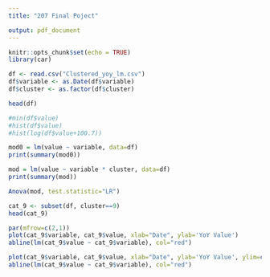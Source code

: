 ```yaml
---
title: "207 Final Poject"

output: pdf_document
---
```


```r
knitr::opts_chunk$set(echo = TRUE)
library(car)
```



```r

df <- read.csv("Clustered_yoy_lm.csv")
df$variable <- as.Date(df$variable)
df$cluster <- as.factor(df$cluster)
```

```r
head(df)
```



```r
#min(df$value)
#hist(df$value)
#hist(log(df$value+100.7))

```




```r
mod0 = lm(value ~ variable, data=df)
print(summary(mod0))
```



```r
mod = lm(value ~ variable * cluster, data=df)
print(summary(mod))
```

```r
Anova(mod, test.statistic="LR")
```


```r
cat_9 <- subset(df, cluster==9)
head(cat_9)
```

```r
par(mfrow=c(2,1))
plot(cat_9$variable, cat_9$value, xlab="Date", ylab='YoY Value')
abline(lm(cat_9$value ~ cat_9$variable), col="red")

plot(cat_9$variable, cat_9$value, xlab="Date", ylab='YoY Value', ylim=c(-100,400))
abline(lm(cat_9$value ~ cat_9$variable), col="red")
```




